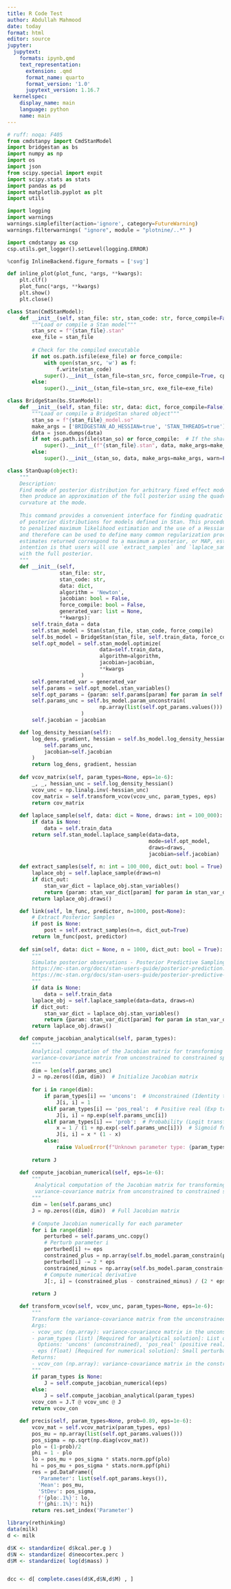 ```yaml
---
title: R Code Test
author: Abdullah Mahmood
date: today
format: html
editor: source
jupyter:
  jupytext:
    formats: ipynb,qmd
    text_representation:
      extension: .qmd
      format_name: quarto
      format_version: '1.0'
      jupytext_version: 1.16.7
  kernelspec:
    display_name: main
    language: python
    name: main
---
```


```python
# ruff: noqa: F405
from cmdstanpy import CmdStanModel
import bridgestan as bs
import numpy as np
import os
import json
from scipy.special import expit
import scipy.stats as stats
import pandas as pd
import matplotlib.pyplot as plt
import utils

import logging
import warnings
warnings.simplefilter(action='ignore', category=FutureWarning)
warnings.filterwarnings( "ignore", module = "plotnine/..*" )

import cmdstanpy as csp
csp.utils.get_logger().setLevel(logging.ERROR)

%config InlineBackend.figure_formats = ['svg']

def inline_plot(plot_func, *args, **kwargs):
    plt.clf()  
    plot_func(*args, **kwargs)
    plt.show()
    plt.close()
```

```python
class Stan(CmdStanModel):
    def __init__(self, stan_file: str, stan_code: str, force_compile=False):
        """Load or compile a Stan model"""
        stan_src = f"{stan_file}.stan"
        exe_file = stan_file
        
        # Check for the compiled executable
        if not os.path.isfile(exe_file) or force_compile:
            with open(stan_src, 'w') as f:
                f.write(stan_code)
            super().__init__(stan_file=stan_src, force_compile=True, cpp_options={'STAN_THREADS': 'true', 'parallel_chains': 4})
        else:
            super().__init__(stan_file=stan_src, exe_file=exe_file)

class BridgeStan(bs.StanModel):
    def __init__(self, stan_file: str, data: dict, force_compile=False):
        """Load or compile a BridgeStan shared object"""
        stan_so = f"{stan_file}_model.so"
        make_args = ['BRIDGESTAN_AD_HESSIAN=true', 'STAN_THREADS=true']
        data = json.dumps(data)
        if not os.path.isfile(stan_so) or force_compile:  # If the shared object does not exist, compile it
            super().__init__(f"{stan_file}.stan", data, make_args=make_args)
        else:
            super().__init__(stan_so, data, make_args=make_args, warn=False)

class StanQuap(object):
    """
    Description:
    Find mode of posterior distribution for arbitrary fixed effect models and 
    then produce an approximation of the full posterior using the quadratic    
    curvature at the mode.
  
    This command provides a convenient interface for finding quadratic approximations 
    of posterior distributions for models defined in Stan. This procedure is equivalent 
    to penalized maximum likelihood estimation and the use of a Hessian for profiling, 
    and therefore can be used to define many common regularization procedures. The point 
    estimates returned correspond to a maximum a posterior, or MAP, estimate. However the 
    intention is that users will use `extract_samples` and `laplace_sample` and other methods to work 
    with the full posterior.
    """
    def __init__(self,
                 stan_file: str, 
                 stan_code: str, 
                 data: dict, 
                 algorithm = 'Newton',
                 jacobian: bool = False,
                 force_compile: bool = False,
                 generated_var: list = None,
                 **kwargs):
        self.train_data = data
        self.stan_model = Stan(stan_file, stan_code, force_compile)
        self.bs_model = BridgeStan(stan_file, self.train_data, force_compile)
        self.opt_model = self.stan_model.optimize(
                              data=self.train_data,
                              algorithm=algorithm,
                              jacobian=jacobian,
                              **kwargs
                        )
        self.generated_var = generated_var
        self.params = self.opt_model.stan_variables()
        self.opt_params = {param: self.params[param] for param in self.params.keys() if param not in self.generated_var}
        self.params_unc = self.bs_model.param_unconstrain(
                              np.array(list(self.opt_params.values()))
                        )
        self.jacobian = jacobian

    def log_density_hessian(self):
        log_dens, gradient, hessian = self.bs_model.log_density_hessian(
            self.params_unc, 
            jacobian=self.jacobian
        )
        return log_dens, gradient, hessian
    
    def vcov_matrix(self, param_types=None, eps=1e-6):
        _, _, hessian_unc = self.log_density_hessian()
        vcov_unc = np.linalg.inv(-hessian_unc)
        cov_matrix = self.transform_vcov(vcov_unc, param_types, eps)
        return cov_matrix
    
    def laplace_sample(self, data: dict = None, draws: int = 100_000):
        if data is None:
            data = self.train_data
        return self.stan_model.laplace_sample(data=data, 
                                              mode=self.opt_model, 
                                              draws=draws, 
                                              jacobian=self.jacobian)
      
    def extract_samples(self, n: int = 100_000, dict_out: bool = True):
        laplace_obj = self.laplace_sample(draws=n)
        if dict_out:
            stan_var_dict = laplace_obj.stan_variables()
            return {param: stan_var_dict[param] for param in stan_var_dict.keys() if param not in self.generated_var}
        return laplace_obj.draws()

    def link(self, lm_func, predictor, n=1000, post=None):
        # Extract Posterior Samples
        if post is None:
            post = self.extract_samples(n=n, dict_out=True)
        return lm_func(post, predictor)
    
    def sim(self, data: dict = None, n = 1000, dict_out: bool = True):
        """
        Simulate posterior observations - Posterior Predictive Sampling
        https://mc-stan.org/docs/stan-users-guide/posterior-prediction.html
        https://mc-stan.org/docs/stan-users-guide/posterior-predictive-checks.html
        """
        if data is None:
            data = self.train_data      
        laplace_obj = self.laplace_sample(data=data, draws=n)
        if dict_out:
            stan_var_dict = laplace_obj.stan_variables()
            return {param: stan_var_dict[param] for param in stan_var_dict if param in self.generated_var}
        return laplace_obj.draws()      

    def compute_jacobian_analytical(self, param_types):
        """
        Analytical computation of the Jacobian matrix for transforming 
        variance-covariance matrix from unconstrained to constrained space.
        """
        dim = len(self.params_unc)
        J = np.zeros((dim, dim))  # Initialize Jacobian matrix
        
        for i in range(dim):
            if param_types[i] == 'uncons':  # Unconstrained (Identity transformation)
                J[i, i] = 1
            elif param_types[i] == 'pos_real':  # Positive real (Exp transformation)
                J[i, i] = np.exp(self.params_unc[i])
            elif param_types[i] == 'prob':  # Probability (Logit transformation)
                x = 1 / (1 + np.exp(-self.params_unc[i]))  # Sigmoid function
                J[i, i] = x * (1 - x)
            else:
                raise ValueError(f"Unknown parameter type: {param_types[i]}")
      
        return J      

    def compute_jacobian_numerical(self, eps=1e-6):
        """
         Analytical computation of the Jacobian matrix for transforming 
         variance-covariance matrix from unconstrained to constrained space.
        """
        dim = len(self.params_unc)
        J = np.zeros((dim, dim))  # Full Jacobian matrix
    
        # Compute Jacobian numerically for each parameter
        for i in range(dim):
            perturbed = self.params_unc.copy()
            # Perturb parameter i
            perturbed[i] += eps
            constrained_plus = np.array(self.bs_model.param_constrain(perturbed))
            perturbed[i] -= 2 * eps
            constrained_minus = np.array(self.bs_model.param_constrain(perturbed))
            # Compute numerical derivative
            J[:, i] = (constrained_plus - constrained_minus) / (2 * eps)
    
        return J

    def transform_vcov(self, vcov_unc, param_types=None, eps=1e-6):
        """
        Transform the variance-covariance matrix from the unconstrained space to the constrained space.
        Args:
        - vcov_unc (np.array): variance-covariance matrix in the unconstrained space.
        - param_types (list) [Required for analytical solution]: List of strings specifying the type of each parameter. 
          Options: 'uncons' (unconstrained), 'pos_real' (positive real), 'prob' (0 to 1).
        - eps (float) [Required for numerical solution]: Small perturbation for numerical differentiation.
        Returns:
        - vcov_con (np.array): variance-covariance matrix in the constrained space.
        """
        if param_types is None:
            J = self.compute_jacobian_numerical(eps)
        else:
            J = self.compute_jacobian_analytical(param_types)
        vcov_con = J.T @ vcov_unc @ J
        return vcov_con

    def precis(self, param_types=None, prob=0.89, eps=1e-6):
        vcov_mat = self.vcov_matrix(param_types, eps)
        pos_mu = np.array(list(self.opt_params.values()))
        pos_sigma = np.sqrt(np.diag(vcov_mat))
        plo = (1-prob)/2
        phi = 1 - plo
        lo = pos_mu + pos_sigma * stats.norm.ppf(plo)
        hi = pos_mu + pos_sigma * stats.norm.ppf(phi)
        res = pd.DataFrame({
          'Parameter': list(self.opt_params.keys()),
          'Mean': pos_mu,
          'StDev': pos_sigma,
          f'{plo:.1%}': lo,
          f'{phi:.1%}': hi})
        return res.set_index('Parameter')
```


```r
library(rethinking)
data(milk)
d <- milk

d$K <- standardize( d$kcal.per.g )
d$N <- standardize( d$neocortex.perc )
d$M <- standardize( log(d$mass) )


dcc <- d[ complete.cases(d$K,d$N,d$M) , ]
```

